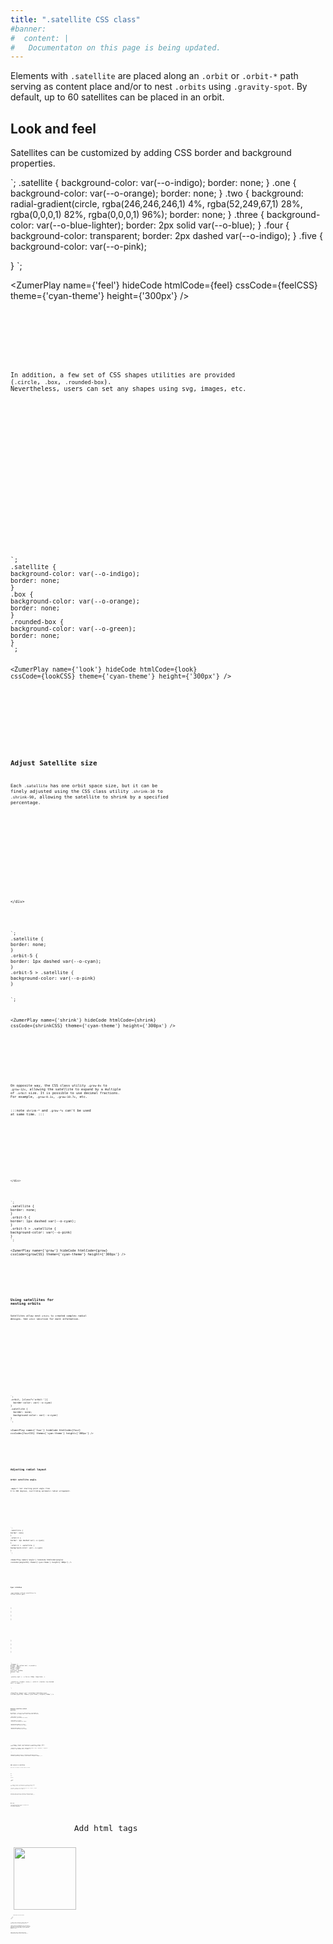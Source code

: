 ```yaml
---
title: ".satellite CSS class"
#banner: 
#  content: |
#   Documentaton on this page is being updated.
---
```



Elements with `.satellite` are placed along an `.orbit` or `.orbit-*` path serving as content place and/or to nest `.orbits` using `.gravity-spot`.  By default, up to 60 satellites can be placed in an orbit. 

## Look and feel

Satellites can be customized by adding CSS border and background properties. 

<div class="bigbang">
  <div class="gravity-spot">
    <div class="orbit-5">
      <div class="satellite one"></div>
      <div class="satellite two"></div>
      <div class="satellite three"></div>
      <div class="satellite four"></div>
      <div class="satellite five"></div>
    </div>
  </div>
</div>
`;
.satellite {
background-color: var(--o-indigo);
border: none;
}
.one {
background-color: var(--o-orange);
border: none;
}
.two {
background: radial-gradient(circle, rgba(246,246,246,1) 4%, rgba(52,249,67,1) 28%, rgba(0,0,0,1) 82%, rgba(0,0,0,1) 96%);
border: none;
}
.three {
background-color: var(--o-blue-lighter);
border: 2px solid var(--o-blue);
}
.four {
background-color: transparent;
border: 2px dashed var(--o-indigo);
}
.five {
background-color: var(--o-pink);

}
`;

<ZumerPlay name={'feel'} hideCode htmlCode={feel} cssCode={feelCSS} theme={'cyan-theme'} height={'300px'} />

<Tabs>
  <TabItem label="HTML" icon="seti:html">
    <Code code={feel} lang="html" />
  </TabItem>
  <TabItem label="CSS" icon="seti:css">
    <Code wrap code={feelCSS} lang="css" />
  </TabItem>
</Tabs>





In addition, a few set of CSS shapes utilities are provided (`.circle`, `.box`, `.rounded-box`). Nevertheless, users can set any shapes using svg, images, etc.



<div class="bigbang">
  <div class="gravity-spot">
    <div class="orbit-5">
      <div class="satellite"></div>
      <div class="satellite"></div>
      <div class="satellite box"></div>
      <div class="satellite box"></div>
      <div class="satellite rounded-box"></div>
      <div class="satellite rounded-box"></div>
    </div>
  </div>
</div>
`;
.satellite {
background-color: var(--o-indigo);
border: none;
}
.box {
background-color: var(--o-orange);
border: none;
}
.rounded-box {
background-color: var(--o-green);
border: none;
}
`;

<ZumerPlay name={'look'} hideCode htmlCode={look} cssCode={lookCSS} theme={'cyan-theme'} height={'300px'} />

<Tabs>
  <TabItem label="HTML" icon="seti:html">
    <Code code={look} lang="html" />
  </TabItem>
  <TabItem label="CSS" icon="seti:css">
    <Code wrap code={lookCSS} lang="css" />
  </TabItem>
</Tabs>



## Adjust Satellite size

Each `.satellite` has one orbit space size, but it can be finely adjusted using the CSS class utility `.shrink-10` to `.shrink-90`, allowing the satellite to shrink by a specified percentage. 


<div class="bigbang">
  <div class="gravity-spot">
    <div class="orbit-5">
      <div class="satellite "></div>
      <div class="satellite shrink-30"></div>
      <div class="satellite shrink-60"></div>
      <div class="satellite shrink-90"></div>
     
    </div>
  </div>
</div>
`;
.satellite {
border: none;
}
.orbit-5 {
border: 1px dashed var(--o-cyan);
}
.orbit-5 > .satellite {
background-color: var(--o-pink)
}

`;

<ZumerPlay name={'shrink'} hideCode htmlCode={shrink} cssCode={shrinkCSS} theme={'cyan-theme'} height={'300px'} />

<Tabs>
  <TabItem label="HTML" icon="seti:html">
    <Code code={shrink} lang="html" />
  </TabItem>
  <TabItem label="CSS" icon="seti:css">
    <Code code={shrinkCSS} lang="css" />
  </TabItem>
</Tabs>

On opposite way, the CSS class utility `.grow-0x` to `.grow-12x`, allowing the satellite to expand by a multiple of `.orbit` size. It is possible to use decimal fractions. For example,  `.grow-0.1x`,  `.grow-10.7x`, etc.

:::note
`shrink-*` and `.grow-*x` can't be used at same time.
:::


<div class="bigbang">
  <div class="gravity-spot">
    <div class="orbit-5">
      <div class="satellite grow-0.5x "></div>
      <div class="satellite grow-2x"></div>
      <div class="satellite grow-3x"></div>
      <div class="satellite grow-3.5x"></div>
     
    </div>
  </div>
</div>
`;
.satellite {
border: none;
}
.orbit-5 {
border: 1px dashed var(--o-cyan);
}
.orbit-5 > .satellite {
background-color: var(--o-pink)
}
`;

<ZumerPlay name={'grow'} hideCode htmlCode={grow} cssCode={growCSS} theme={'cyan-theme'} height={'300px'} />

<Tabs>
  <TabItem label="HTML" icon="seti:html">
    <Code code={grow} lang="html" />
  </TabItem>
  <TabItem label="CSS" icon="seti:css">
    <Code code={growCSS} lang="css" />
  </TabItem>
</Tabs>


## Using satellites for nesting orbits
Satellites allow nest `orbits` to created complex radial designs. See `orbit` secction for more information.

<div class="bigbang">
  <div class="gravity-spot">
    <div class="orbit-4">
      <div class="satellite">
        <div class="gravity-spot">
          <div class="orbit"></div>
          <div class="orbit"></div>
        </div>
      </div>
    </div>
  </div>
</div>
`;
.orbit, [class*='orbit-']{
  border-color: var(--o-cyan)
}
.satellite {
  border: none;
  background-color: var(--o-cyan)
}
`;

<ZumerPlay name={'four'} hideCode htmlCode={four} cssCode={fourCSS} theme={'cyan-theme'} height={'300px'} />

<Tabs>
  <TabItem label="HTML" icon="seti:html">
    <Code code={four} lang="html" />
  </TabItem>
  <TabItem label="CSS" icon="seti:css">
    <Code code={fourCSS} lang="css" />
  </TabItem>
</Tabs>



## Adjusting radial layout


### Arbit satellite angle.

**`.angle-*`:** Set starting point angle from 0 to 360 degrees, overrriding automatic radial arragement.

<div class="bigbang">
  <div class="gravity-spot">
    <div class="orbit-5">
      <div class="satellite angle-315"></div>
    </div>
  </div>
</div>
`;
.satellite {
border: none;
}
.orbit-5 {
border: 1px dashed var(--o-cyan);
}
.orbit-5 > .satellite {
background-color: var(--o-cyan)
}
`;

<ZumerPlay name={'angle'} hideCode htmlCode={angle} cssCode={angleCSS} theme={'cyan-theme'} height={'300px'} />

<Tabs>
  <TabItem label="HTML" icon="seti:html">
    <Code code={angle} lang="html" />
  </TabItem>
  <TabItem label="CSS" icon="seti:css">
    <Code code={angleCSS} lang="css" />
  </TabItem>
</Tabs>

### Sync rotation
**`.sync-rotation`** informs satellites to follow orbital path.

<div class="wrapper">
  <div class="bigbang">
    <div class="gravity-spot">
      <div class="orbit-5">
        <div class="satellite">🔻</div>
        <div class="satellite">🔻</div>
        <div class="satellite">🔻</div>
        <div class="satellite">🔻</div>
      </div>
    </div>
  </div>
</div>
<div class="wrapper">
  <div class="bigbang">
    <div class="gravity-spot">
      <div class="orbit-5">
        <div class="satellite sync-rotation">🔻</div>
        <div class="satellite sync-rotation">🔻</div>
        <div class="satellite sync-rotation">🔻</div>
        <div class="satellite sync-rotation">🔻</div>
      </div>
    </div>
  </div>
</div>
`;
.wrapper {
border: 1px dotted var(--o-purple);
height: 250px;
width: 250px;
float: left;
overflow: hidden;
margin: 5px;
}

.gravity-spot {
--o-force: 200px !important;
}

.satellite {
border: none;
}
.orbit-5 {
border: 1px dashed var(--o-cyan);
}

`;

<ZumerPlay name={'sync'} hideCode htmlCode={sync} cssCode={syncCSS} theme={'cyan-theme'} height={'300px'} />

<Tabs>
  <TabItem label="HTML" icon="seti:html">
    <Code code={sync} lang="html" />
  </TabItem>
  <TabItem label="CSS" icon="seti:css">
    <Code code={syncCSS} lang="css" />
  </TabItem>
</Tabs>

### Relative satellite orbital position

By default, `.satellite` is positioned in the middle of orbit path. To change that, there some CSS utilities:

**`.inner-orbit`:** To place an`.satellite` just below its orbit.

**`.outer-orbit`:** To place `.satellite` just above its orbit.

**`.quarter-inner-orbit`:** To place `.satellite` a 25% into its orbit.

**`.quarter-outer-orbit`:** To place `.satellite` a 25% outer its orbit.


  <div class="bigbang">
    <div class="gravity-spot">
      <div class="orbit-5">
        <div class="satellite grow-1x outer-orbit "></div>
        <div class="satellite grow-1x quarter-outer-orbit"></div>
        <div class="satellite grow-1x quarter-inner-orbit"></div>
        <div class="satellite grow-1x inner-orbit"></div>
      </div>
    </div>
  </div>

`;
.wrapper {
border: 1px dotted var(--o-purple);
height: 250px;
width: 250px;
float: left;
overflow: hidden;
margin: 5px;
}


.satellite {
border: none;
background-color: var(--o-pink)
}
.orbit-5 {
border: 1px dashed var(--o-cyan);
}

`;

<ZumerPlay name={'inner'} hideCode htmlCode={inner} cssCode={innerCSS} theme={'cyan-theme'} height={'300px'} />

<Tabs>
  <TabItem label="HTML" icon="seti:html">
    <Code code={inner} lang="html" />
  </TabItem>
  <TabItem label="CSS" icon="seti:css">
    <Code code={innerCSS} lang="css" />
  </TabItem>
</Tabs>



## Add content to satellites
Satellites are suitable to render different content. 


  <div class="bigbang">
    <div class="gravity-spot">
      <div class="orbit-5">
        <div class="satellite grow-1x">Add</div>
        <div class="satellite grow-1x">text</div>
        <div class="satellite grow-1x">content</div>
       
      </div>
    </div>
  </div>

`;
.wrapper {
border: 1px dotted var(--o-purple);
height: 250px;
width: 250px;
float: left;
overflow: hidden;
margin: 5px;
}


.satellite {
border: none;
background-color: var(--o-pink)
}
.orbit-5 {
border: 1px dashed var(--o-cyan);
}

`;

<ZumerPlay name={'nocapsule'} hideCode htmlCode={nocapsule} cssCode={nocapsuleCSS} theme={'cyan-theme'} height={'300px'} />

<Tabs>
  <TabItem label="HTML" icon="seti:html">
    <Code code={nocapsule} lang="html" />
  </TabItem>
  <TabItem label="CSS" icon="seti:css">
    <Code code={nocapsuleCSS} lang="css" />
  </TabItem>
</Tabs>

### With `.capsule`
If other content than characters is used, it is desirable to use `.capsule` element inside a `.satellite`. See `capsule` reference on documentation.



  <div class="bigbang">
    <div class="gravity-spot">
      <div class="orbit-5">
        <div class="satellite grow-2x rounded-box">
          <div class="capsule">
            <span style="color:  var(--o-blue); font-size:13px; ">
             Add html tags
            </span>
          </div>
        </div>
        <div class="satellite grow-2x"> 
          <div class="capsule ">
            <img src="/orbit-docs/favicon.svg" width="100"/>
          </div>
        </div>
        <div class="satellite sync-rotation">
         <div class="capsule title flip">
          Inside capsule you can put any content
      
          </div>
        </div>
      </div>
    </div>
  </div>

`;
.wrapper {
border: 1px dotted var(--o-purple);
height: 250px;
width: 250px;
float: left;
overflow: hidden;
margin: 5px;
}


.satellite {
border: none;
background-color: var(--o-blue-lighter)
}
.satellite:last-child {
background-color: transparent
}
.title {
width: 150px;
border: 1px solid var(--o-green);
color:  var(--o-green-dark);
background-color: var(--o-green-lighter);
}
.orbit-5 {
border: 1px dashed var(--o-cyan);
}

`;

<ZumerPlay name={'capsule'} hideCode htmlCode={capsule} cssCode={capsuleCSS} theme={'cyan-theme'} height={'300px'} />

<Tabs>
  <TabItem label="HTML" icon="seti:html">
    <Code code={capsule} lang="html" />
  </TabItem>
  <TabItem label="CSS" icon="seti:css">
    <Code code={capsuleCSS} lang="css" />
  </TabItem>
</Tabs>





